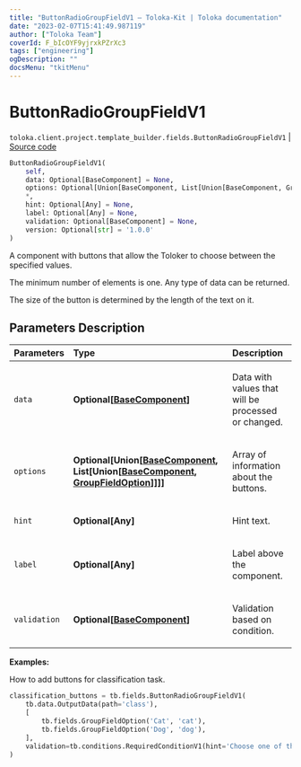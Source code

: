 ```yaml
---
title: "ButtonRadioGroupFieldV1 — Toloka-Kit | Toloka documentation"
date: "2023-02-07T15:41:49.987119"
author: ["Toloka Team"]
coverId: F_bIcOYF9yjrxkPZrXc3
tags: ["engineering"]
ogDescription: ""
docsMenu: "tkitMenu"
---
```


# ButtonRadioGroupFieldV1
`toloka.client.project.template_builder.fields.ButtonRadioGroupFieldV1` | [Source code](https://github.com/Toloka/toloka-kit/blob/v1.1.3/src/client/project/template_builder/fields.py#L115)

```python
ButtonRadioGroupFieldV1(
    self,
    data: Optional[BaseComponent] = None,
    options: Optional[Union[BaseComponent, List[Union[BaseComponent, GroupFieldOption]]]] = None,
    *,
    hint: Optional[Any] = None,
    label: Optional[Any] = None,
    validation: Optional[BaseComponent] = None,
    version: Optional[str] = '1.0.0'
)
```

A component with buttons that allow the Toloker to choose between the specified values.

The minimum number of elements is one. Any type of data can be returned.

The size of the button is determined by the length of the text on it.

## Parameters Description

| Parameters | Type | Description |
| :----------| :----| :-----------|
`data`|**Optional\[[BaseComponent](/docs-new/toloka-kit/reference/toloka.client.project.template_builder.base.BaseComponent)\]**|<p>Data with values that will be processed or changed.</p>
`options`|**Optional\[Union\[[BaseComponent](/docs-new/toloka-kit/reference/toloka.client.project.template_builder.base.BaseComponent), List\[Union\[[BaseComponent](/docs-new/toloka-kit/reference/toloka.client.project.template_builder.base.BaseComponent), [GroupFieldOption](/docs-new/toloka-kit/reference/toloka.client.project.template_builder.fields.GroupFieldOption)\]\]\]\]**|<p>Array of information about the buttons.</p>
`hint`|**Optional\[Any\]**|<p>Hint text.</p>
`label`|**Optional\[Any\]**|<p>Label above the component.</p>
`validation`|**Optional\[[BaseComponent](/docs-new/toloka-kit/reference/toloka.client.project.template_builder.base.BaseComponent)\]**|<p>Validation based on condition.</p>

**Examples:**

How to add buttons for classification task.

```python
classification_buttons = tb.fields.ButtonRadioGroupFieldV1(
    tb.data.OutputData(path='class'),
    [
        tb.fields.GroupFieldOption('Cat', 'cat'),
        tb.fields.GroupFieldOption('Dog', 'dog'),
    ],
    validation=tb.conditions.RequiredConditionV1(hint='Choose one of the answer options'),
)
```
